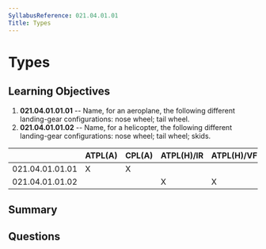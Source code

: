 ```yaml
---
SyllabusReference: 021.04.01.01
Title: Types
---
```


# Types

## Learning Objectives

1. **021.04.01.01.01** -- Name, for an aeroplane, the following different
   landing-gear configurations: nose wheel; tail wheel.
2. **021.04.01.01.02** -- Name, for a helicopter, the following different
   landing-gear configurations: nose wheel; tail wheel; skids.

|                 | ATPL(A) | CPL(A) | ATPL(H)/IR | ATPL(H)/VFR | CPL(H) | IR  | CBIR(A) |
| --------------- | ------- | ------ | ---------- | ----------- | ------ | --- | ------- |
| 021.04.01.01.01 | X       | X      |            |             |        |     |         |
| 021.04.01.01.02 |         |        | X          | X           | X      |     |         |

## Summary

## Questions

